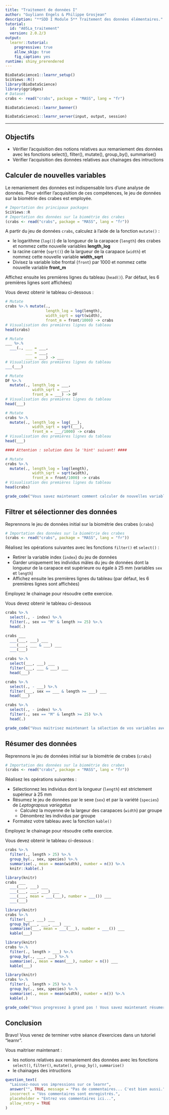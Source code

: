 ```yaml
---
title: "Traitement de données I"
author: "Guyliann Engels & Philippe Grosjean"
description: "**SDD I Module 5** Traitement des données élémentaires."
tutorial:
  id: "A05La_traitement"
  version: 2.0.2/3
output:
  learnr::tutorial:
    progressive: true
    allow_skip: true
    fig_caption: yes
runtime: shiny_prerendered
---
```


```r
BioDataScience1::learnr_setup()
SciViews::R()
library(BioDataScience)
library(ggridges)
# Dataset
crabs <- read("crabs", package = "MASS", lang = "fr")
```

```r
BioDataScience1::learnr_banner()
```

```r
BioDataScience1::learnr_server(input, output, session)
```

----

## Objectifs

- Vérifier l'acquisition des notions relatives aux remaniement des données avec les fonctions select(), filter(), mutate(), group_by(), summarise()
- Vérifier l'acquisition des données relatives aux chainages des intructions

## Calculer de nouvelles variables

Le remaniement des données est indispensable lors d'une analyse de données. Pour vérifier l'acquisition de ces compétences, le jeu de données sur la biométrie des crabes est employée.

```r
# Importation des principaux packages 
SciViews::R
# Importation des données sur la biométrie des crabes
(crabs <- read("crabs", package = "MASS", lang = "fr"))
```

A partir du jeu de données `crabs`, calculez à l'aide de la fonction `mutate()` : 

- le logarithme (`log()`) de la longueur de la carapace (`length`) des crabes et nommez cette nouvelle variables **length_log**
- la racine carrée (`sqrt()`) de la largueur de la carapace (`width`) et nommez cette nouvelle variable **width_sqrt**
- Divisez la variable lobe frontal (`front`) par 1000 et nommez cette nouvelle variable **front_m**

Affichez ensuite les premières lignes du tableau (`head()`). Par défaut, les 6 premières lignes sont affichées)

Vous devez obtenir le tableau ci-dessous : 

```r
# Mutate
crabs %>.% mutate(., 
                  length_log = log(length),
                  width_sqrt = sqrt(width),
                  front_m = front/1000) -> crabs
# Visualisation des premières lignes du tableau 
head(crabs)
```

```r
# Mutate
___ %>.% 
  ___(., ___ = ___,
         ___ = ___,
         ___ = ___) -> ___
# Visualisation des premières lignes du tableau 
___(___)
```

```r
# Mutate
DF %>.% 
  mutate(., length_log = ___,
            width_sqrt = ___,
            front_m = ___) -> DF
# Visualisation des premières lignes du tableau 
head(___)
```

```r
# Mutate
crabs %>.% 
  mutate(., length_log = log(___),
            width_sqrt = sqrt(___),
            front_m = ___/1000) -> crabs
# Visualisation des premières lignes du tableau 
head(___)

#### Attention : solution dans le 'hint' suivant! ####
```

```r
# Mutate
crabs %>.% 
  mutate(., length_log = log(length),
            width_sqrt = sqrt(width),
            front_m = front/1000) -> crabs
# Visualisation des premières lignes du tableau 
head(crabs)
```

```r
grade_code("Vous savez maintenant comment calculer de nouvelles variables avec la fonction `mutate()`.")
```

## Filtrer et sélectionner des données

Reprennons le jeu de données initial sur la biométrie des crabes (`crabs`)

```r
# Importation des données sur la biométrie des crabes
(crabs <- read("crabs", package = "MASS", lang = "fr"))
```

Réalisez les opérations suivantes avec les fonctions `filter()` et `select()` : 

- Retirer la variable index (`index`) du jeu de données
- Garder uniquement les individus mâles du jeu de données dont la longueur de la carapace est supérieure ou égale à 25 mm (variables `sex` et `length`)
- Affichez ensuite les premières lignes du tableau (par défaut, les 6 premières lignes sont affichées)

Employez le chainage pour résoudre cette exercice.

Vous devez obtenir le tableau ci-dessous

```r
crabs %>.%
  select(., - index) %>.%
  filter(., sex == "M" & length >= 25) %>.%
  head(.)
```

```r
crabs ___
  ___(___, ___) ___
  ___(___, ___ & ___) ___
  ___(___)
```

```r
crabs %>.%
  select(___, ___) ___
  filter(___, ___ & ___) ___
  head(___)
```

```r
crabs %>.%
  select(., - ___) %>.%
  filter(___, sex == ___ & length >= ___) ___
  head(___)
```

```r
crabs %>.%
  select(., - index) %>.%
  filter(., sex == "M" & length >= 25) %>.%
  head(.)
```

```r
grade_code("Vous maitrisez maintenant la sélection de vos variables avec `select()` et de vos observations avec `filter()`.")
```

## Résumer des données

Reprennons le jeu de données initial sur la biométrie de crabes (`crabs`)

```r
# Importation des données sur la biométrie des crabes
(crabs <- read("crabs", package = "MASS", lang = "fr"))
```

Réalisez les opérations suivantes : 

- Sélectionnez les individus dont la longueur (`length`) est strictement supérieur à 25 mm
- Résumez le jeu de données par le sexe (`sex`) et par la variété (`species`) de *Leptograpsus variegatus*
    + Calculez la moyenne de la largeur des carapaces (`width`) par groupe
    + Dénombrez les individus par groupe
- Formatez votre tableau avec la fonction `kable()`

Employez le chainage pour résoudre cette exercice.

Vous devez obtenir le tableau ci-dessous : 

```r
crabs %>.%
  filter(., length > 25) %>.%
  group_by(., sex, species) %>.%
  summarise(., mean = mean(width), number = n()) %>.%
  knitr::kable(.)
```

```r
library(knitr)
crabs ___
  ___(___, ___) ___
  ___(___, ___, ___) ___
  ___(___, mean = ___(___), number = ___()) ___
  ___(___)
```

```r
library(knitr)
crabs %>.%
  filter(___, ___) ___
  group_by(___, ___, ___) ___
  summarise(___, mean = ___(___), number = ___()) ___
  kable(___)
```

```r
library(knitr)
crabs %>.%
  filter(., length > ___) %>.%
  group_by(., ___, ___) %>.%
  summarise(., mean = mean(___), number = n()) ___
  kable(___)
```

```r
library(knitr)
crabs %>.%
  filter(., length > 25) %>.%
  group_by(., sex, species) %>.%
  summarise(., mean = mean(width), number = n()) %>.%
  kable(.)
```

```r
grade_code("Vous progressez à grand pas ! Vous savez maintenant résumer vos données avec `group_by()` et `summarise()` et formater vos sorties avec `kable()`.")
```

## Conclusion

Bravo! Vous venez de terminer votre séance d'exercices dans un tutoriel "learnr". 

Vous maitriser maintenant :

- les notions relatives aux remaniement des données avec les fonctions `select()`, `filter()`, `mutate()`, `group_by()`, `summarise()`
- le chainages des intructions

```r
question_text(
  "Laissez-nous vos impressions sur ce learnr",
  answer("", TRUE, message = "Pas de commentaires... C'est bien aussi."),
  incorrect = "Vos commentaires sont enregistrés.",
  placeholder = "Entrez vos commentaires ici...",
  allow_retry = TRUE
)
```

